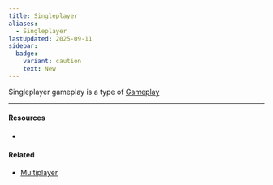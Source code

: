 ```yaml
---
title: Singleplayer
aliases:
  - Singleplayer
lastUpdated: 2025-09-11
sidebar:
  badge:
    variant: caution
    text: New
---
```



Singleplayer gameplay is a type of [Gameplay](/gameplay)

---

#### Resources

- <Wiki src="https://minecraft.wiki/w/Singleplayer" />

#### Related

- [Multiplayer](/multiplayer)